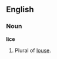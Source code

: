 ==English==
===Noun===
'''lice'''

#Plural of [[louse]].

<!--Do not add anything further (translations, etc) to this sense - add them at "louse"-->